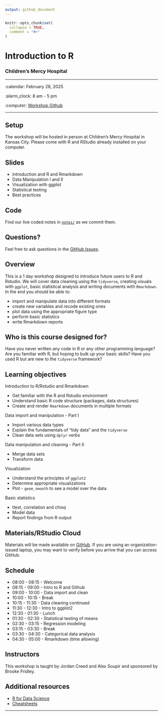 ```yaml
---
output: github_document
---
```


<!-- README.md is generated from README.Rmd. Please edit that file -->

```r
knitr::opts_chunk$set(
  collapse = TRUE,
  comment = "#>"
)
```

Introduction to R
================

### Children's Mercy Hospital

-----

:calendar: February 28, 2025

:alarm_clock: 8 am - 5 pm

:computer: [Workshop Github](https://github.com/FridleyLab/CMH_Introduction_to_R)

-----

## Setup

The workshop will be hosted in person at Children's Mercy Hospital in Kansas City. 
Please come with R and RStudio already installed on your computer. 

<!-- 
* When you're done, put a green post-it on your computer. 
* If you need help, put up a pink post-it.
-->

## Slides

<!--
* Rewrite as links to slides on github once they are made
* [Name of talk](path/to/slides.pdf)
-->

* Introduction and R and Rmarkdown
* Data Manipulation I and II
* Visualization with ggplot
* Statistical testing
* Best practices

## Code

Find our live coded notes in [`notes/`](notes/) as we commit them.

## Questions?

Feel free to ask questions in the [GitHub Issues](https://github.com/FridleyLab/CMH_Introduction_to_R/issues).

## Overview

This is a 1 day workshop designed to introduce future users to R and Rstudio.
We will cover data cleaning using the `tidyverse`, creating visuals with `ggplot`,
basic statistical analysis and writing documents with `Rmarkdown`. In the end 
you should be able to: 

<!--
Each instructor should provide a one sentence summary of what participants
will be able to do after thier lecture 
-->

* import and manipulate data into different formats
* create new variables and recode existing ones 
* plot data using the appropriate figure type 
* perform basic statistics
* write Rmarkdown reports

## Who is this course designed for?

Have you never written any code in R or any other programming language? Are you
familiar with R, but hoping to bulk up your basic skills? Have you used R but are
new to the `tidyverse` framework? 

## Learning objectives

Introduction to R/Rstudio and Rmarkdown

  - Get familiar with the R and Rstudio environment
  - Understand basic R code structure (packages, data structures)
  - Create and render `Rmarkdown` documents in multiple formats 
    
Data import and manipulation - Part I

  - Import various data types 
  - Explain the fundamentals of "tidy data" and the `tidyverse`
  - Clean data sets using `dplyr` verbs
    
Data manipulation and cleaning - Part II

  - Merge data sets
  - Transform data  
    
Visualization 

  - Understand the principles of `ggplot2`
  - Determine appropriate visualizations 
  - Plot - `geom_smooth` to see a model over the data 
    
Basic statistics 

  - ttest, correlation and chisq 
  - Model data 
  - Report findings from R output 

## Materials/RStudio Cloud

Materials will be made available on [GitHub](https://github.com/FridleyLab/CMH_Introduction_to_R).  If you are using an organization-issued laptop, you may want to verify before you arrive that you can access GitHub.

## Schedule

*   08:00 - 08:15 - Welcome
*   08:15 - 09:00 - Intro to R and Github
*   09:00 - 10:00 - Data import and clean
*   10:00 - 10:15 - Break
*   10:15 - 11:30 - Data cleaning continued
*   11:30 - 12:30 - Intro to ggplot2
*   12:30 - 01:30 - Lunch 
*   01:30 - 02:30 - Statistical testing of means
*   02:30 - 03:15 - Regression modeling 
*   03:15 - 03:30 - Break 
*   03:30 - 04:30 - Categorical data analysis
*   04:30 - 05:00 - Rmarkdown (time allowing)


## Instructors

<!--
Add links to personal websites and double check personal info
* add small blurbs/pictures for each instructor? 
-->

This workshop is taught by Jordan Creed and Alex Soupir and sponsored by Brooke Fridley.

## Additional resources

*   [R for Data Science](https://r4ds.had.co.nz/)
*   [Cheatsheets](https://posit.co/resources/cheatsheets/)


-----
